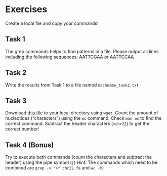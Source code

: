 # Exercises

Create a local file and copy your commands!

## Task 1
The grep commands helps to find patterns in a file. Please output all lines including the following sequences: AATTCGAA or AATTCCAA 

## Task 2
Write the results from Task 1 to a file named `nachname_task2.txt`

## Task 3
Download [this file](http://hgdownload.cse.ucsc.edu/goldenPath/hg38/chromosomes/chr22.fa.gz)
to your local directory using `wget`. Count the amount of nucleotides ("characters") using the `wc` command. Check `man wc` to find the correct command. Subtract the header characters (`>chr22`) to get the correct number!

## Task 4 (Bonus)
Try to execute both commands (count the characters and subtract the header) using the pipe symbol (`|`) 
Hint: The commands which need to be combined are `grep -v ">" chr22.fa` and `wc -m`)



